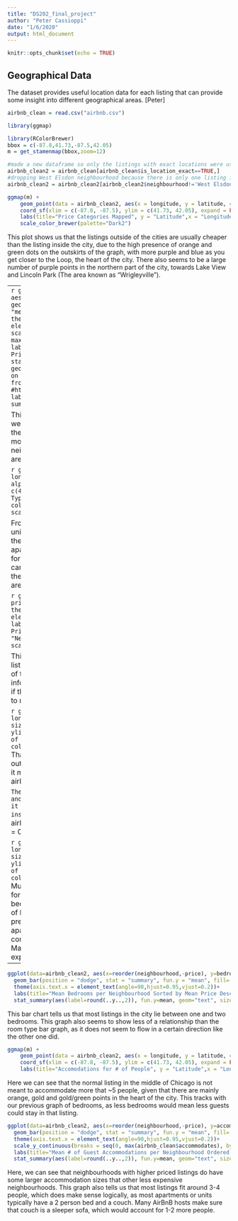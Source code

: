 ```yaml
---
title: "DS202_final_project"
author: "Peter Cassioppi"
date: "1/6/2020"
output: html_document
---
```


```r
knitr::opts_chunk$set(echo = TRUE)
```

## Geographical Data
The dataset provides useful location data for each listing that can provide some insight into different geographical areas. [Peter]
```r
airbnb_clean = read.csv("airbnb.csv")

library(ggmap)

library(RColorBrewer)
bbox = c(-87.8,41.73,-87.5,42.05)
m = get_stamenmap(bbox,zoom=12)

#made a new dataframe so only the listings with exact locations were used in mapping plots (where is_location_exact = TRUE))
airbnb_clean2 = airbnb_clean[airbnb_clean$is_location_exact==TRUE,]
#dropping West Elsdon neighbourhood because there is only one listing in that neighbourhood and it was skewing the data/graphs due to its irregularity
airbnb_clean2 = airbnb_clean2[airbnb_clean2$neighbourhood!='West Elsdon',]

```


```r
ggmap(m) +
    geom_point(data = airbnb_clean2, aes(x = longitude, y = latitude, color=price_category), size=.9, alpha=.75) +
    coord_sf(xlim = c(-87.8, -87.5), ylim = c(41.73, 42.05), expand = FALSE)+
    labs(title="Price Categories Mapped", y = "Latitude",x = "Longitude", color="Price Category")+ 
    scale_color_brewer(palette="Dark2")
```
This plot shows us that the listings outside of the cities are usually cheaper than the listing inside the city, due to the high presence of orange and green dots on the outskirts of the graph, with more purple and blue as you get closer to the Loop, the heart of the city. There also seems to be a large number of purple points in the northern part of the city, towards Lake View and Lincoln Park (The area known as "Wrigleyville").




---
```r
ggplot(data=airbnb_clean2, aes(x=reorder(neighbourhood,-price), y=price)) +
  geom_bar(position = "dodge", stat = "summary", fun.y = "mean", fill='Light Blue', color = 'Red')+
  theme(axis.text.x = element_text(angle=90,hjust=0.95,vjust=0.2))+ 
  scale_y_continuous(breaks = seq(0, max(airbnb_clean$price), by = 20))+
  labs(title="Neighbourhoods By Mean Price", y = "Mean Price ($)",x = "Neighbourhood")+
  stat_summary(aes(label=round(..y..,2)), fun.y=mean, geom="text", size=3, hjust=-0.1, angle=90)
  #the labels on each bar were made using code similar to the one from user agstudy on stack over flow here:
  #https://stackoverflow.com/questions/20139978/ggplot2-label-values-of-barplot-that-uses-fun-y-mean-of-stat-summary
```

This graph tells us that our assumptions from the map were mostly true, as the neighborhoods that are closer to the center (the Loop, Near North Side, ) of the city are more expensive on average, and some northern neighborhoods (Lake View, North Center, Lincoln Park) are also towards the top of this graph.

```r
ggmap(m) +
    geom_point(data = airbnb_clean2, aes(x = longitude, y = latitude, color=room_type), size = .9, alpha=.75) +
    coord_sf(xlim = c(-87.8, -87.5), ylim = c(41.73, 42.05), expand = FALSE)+
    labs(title="Room Types Mapped", y = "Latitude",x = "Longitude", color="Room Type")+ 
    scale_color_brewer(palette="Dark2")
```

From this graph, we can assume that there are more entire units listed in the middle of the middle of the city due to the overwhelming green. This may be because the apartments in the city are smaller, and it would be harder for a guest to share that room with somebody else. We can see more orange on the northern and western parts of the city, as these are typically where single family homes are built.

```r
ggplot(airbnb_clean2, aes(x=reorder(neighbourhood,-price), fill=room_type))+geom_bar(position="fill")+
  theme(axis.text.x = element_text(angle=90,hjust=0.95,vjust=0.2))+ 
  labs(title="Neighbourhood Room Types Ordered by Mean Price Descending", y = "Room Type %",x = "Neighbourhood", fill="Room Type")+
  scale_fill_brewer(palette="Set2")
```

This graph tells us some valuable information about the listings in the city. As the prices go up, typically, the odds of the listing being a entire apartment or house go up. This information could be useful to a potential lister in Chicago, if they want to charge more for their listing, they may have to rent out their whole unit.

```r
ggmap(m) +
    geom_point(data = airbnb_clean2, aes(x = longitude, y = latitude, color=factor(bedrooms)), size=.9, alpha=.75) +
    coord_sf(xlim = c(-87.8, -87.5), ylim = c(41.73, 42.05), expand = FALSE)+
    labs(title="# of Bedrooms Mapped", y = "Latitude",x = "Longitude", color="Bedrooms")+ 
    scale_color_brewer(palette="Set1")
```
That NA value seems out of place, so we need to figure out how many there are, and if there are many, what does it mean?
```r
na_bedrooms = airbnb_clean2[is.na(airbnb_clean2$bedrooms),]

```
There is only one row with the NA value in bedrooms, and looking at the dataframe in rstudio, it seems that it is a small studio for which the lister put NA instead of 0. That should be switched to a zero.
```r

airbnb_clean2[is.na(airbnb_clean2$bedrooms),]$bedrooms = 0
```

```r
ggmap(m) +
    geom_point(data = airbnb_clean2, aes(x = longitude, y = latitude, color=factor(bedrooms)), size=.9, alpha=.75) +
    coord_sf(xlim = c(-87.8, -87.5), ylim = c(41.73, 42.05), expand = FALSE)+
    labs(title="# of Bedrooms Mapped", y = "Latitude",x = "Longitude", color="Bedrooms")+ 
    scale_color_brewer(palette="Set1")
```
Much better. From this fixed plot we can see that it is rare for a listing in Chicago to have more than one or two bedrooms, based on the fact that there are a large number of blue, red and green points in the middle of the city. The presence of red points tell us that there are more studio apartments in the area, which would make sense considering the red points on this graph are right near the Magnificent Mile, one of the most sought after, and expensive, areas in the city.
---
```r
ggplot(data=airbnb_clean2, aes(x=reorder(neighbourhood,-price), y=bedrooms)) +
  geom_bar(position = "dodge", stat = "summary", fun.y = "mean", fill='Light Blue', color = 'Red')+
  theme(axis.text.x = element_text(angle=90,hjust=0.95,vjust=0.2))+ 
  labs(title="Mean Bedrooms per Neighbourhood Sorted by Mean Price Descending", y = "Mean Bedrooms",x = "Neighbourhood")+
  stat_summary(aes(label=round(..y..,2)), fun.y=mean, geom="text", size=2, vjust = -0.5)
```

This bar chart tells us that most listings in the city lie between one and two bedrooms. This graph also seems to show less of a relationship than the room type bar graph, as it does not seem to flow in a certain direction like the other one did.

```r
ggmap(m) +
    geom_point(data = airbnb_clean2, aes(x = longitude, y = latitude, color=factor(accommodates)), size=.9, alpha=.75) +
    coord_sf(xlim = c(-87.8, -87.5), ylim = c(41.73, 42.05), expand = FALSE)+
    labs(title="Accomodations for # of People", y = "Latitude",x = "Longitude", color="# of People")

```

Here we can see that the normal listing in the middle of Chicago is not meant to accommodate more that ~5 people, given that there are mainly orange, gold and gold/green points in the heart of the city. This tracks with our previous graph of bedrooms, as less bedrooms would mean less guests could stay in that listing.

```r
ggplot(data=airbnb_clean2, aes(x=reorder(neighbourhood,-price), y=accommodates)) +
  geom_bar(position = "dodge", stat = "summary", fun.y = "mean", fill='Light Blue', color = 'Red')+
  theme(axis.text.x = element_text(angle=90,hjust=0.95,vjust=0.2))+ 
  scale_y_continuous(breaks = seq(0, max(airbnb_clean$accommodates), by = 1))+
  labs(title="Mean # of Guest Accommodations per Neighbourhood Ordered by Mean Price", y = "Mean Accommodations",x = "Neighbourhood")+
  stat_summary(aes(label=round(..y..,2)), fun.y=mean, geom="text", size=3, angle=90, hjust=-.11)
```

Here, we can see that neighbourhoods with higher priced listings do have some larger accommodation sizes that other less expensive neighbourhoods. This graph also tells us that most listings fit around 3-4 people, which does make sense logically, as most apartments or units typically have a 2 person bed and a couch. Many AirBnB hosts make sure that couch is a sleeper sofa, which would account for 1-2 more people.

